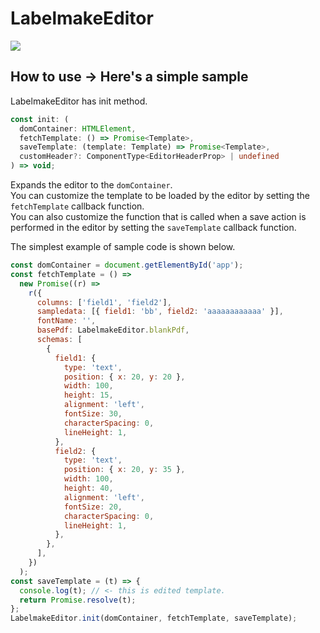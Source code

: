<!-- TODO how to import(namespace is unclear),destroy method -->


<Meta title="Document" />

<style>{`
`}</style>

# LabelmakeEditor

<img src={ScreenShot} />

## How to use -> <LinkTo kind="sample--simple">Here's a simple sample</LinkTo>

LabelmakeEditor has init method.

```ts
const init: (
  domContainer: HTMLElement,
  fetchTemplate: () => Promise<Template>,
  saveTemplate: (template: Template) => Promise<Template>,
  customHeader?: ComponentType<EditorHeaderProp> | undefined
) => void;
```

Expands the editor to the `domContainer`.  
You can customize the template to be loaded by the editor by setting the `fetchTemplate` callback function.  
You can also customize the function that is called when a save action is performed in the editor by setting the `saveTemplate` callback function.

The simplest example of sample code is shown below.

```jsx
const domContainer = document.getElementById('app');
const fetchTemplate = () =>
  new Promise((r) =>
    r({
      columns: ['field1', 'field2'],
      sampledata: [{ field1: 'bb', field2: 'aaaaaaaaaaaa' }],
      fontName: '',
      basePdf: LabelmakeEditor.blankPdf,
      schemas: [
        {
          field1: {
            type: 'text',
            position: { x: 20, y: 20 },
            width: 100,
            height: 15,
            alignment: 'left',
            fontSize: 30,
            characterSpacing: 0,
            lineHeight: 1,
          },
          field2: {
            type: 'text',
            position: { x: 20, y: 35 },
            width: 100,
            height: 40,
            alignment: 'left',
            fontSize: 20,
            characterSpacing: 0,
            lineHeight: 1,
          },
        },
      ],
    })
  );
const saveTemplate = (t) => {
  console.log(t); // <- this is edited template.
  return Promise.resolve(t);
};
LabelmakeEditor.init(domContainer, fetchTemplate, saveTemplate);
```
